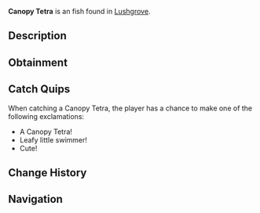 {{FishInfobox
|image          = Canopy Tetra.png
|rarity         = Uncommon
|sea            = Second Sea
|location       = [[Lushgrove]]
|sublocation    = 
|sources        = Fishing Rod
|radar_location = 
|prog_speed     = -2
|xp             = 50
|weather        = Clear
|time           = Day
|season         = Winter
|bait           = Flakes
|base_weight    = 16
|base_value     = 100
|weight_range   = 10
|base_chance    = 80
|base_resil     = 60
}}
'''Canopy Tetra''' is an {{Rarity|Uncommon}} fish found in [[Lushgrove]].

== Description ==
{{Description|A light green fish with yellow fins and a faint blue shimmer, flitting like a leaf in the canopy’s shade.|Bestiary Entry}}

== Obtainment ==
{{Description|It dances under the crisp light of a frozen dawn.|Bestiary Hint}}
{{Fish Availability|
Lushgrove
|top_rods      = 
Free Spirit Rod\200421.52\12929.8;
Azure Of Lagoon\188978.98\12240.33;
Trident Rod\188421.17\16950.64;
Leviathan's Fang Rod\187576.22\17201.43;
Egg Rod\167425.75\16866.06;
Plastic Rod\134295.85\17237.99;
Fischer's Rod\139402.4\17316.68;
Candy Cane Rod\122795.6\13882.29;
Nocturnal Rod\90504.77\87508.56;
Blazebringer Rod\165951.25\15734.1;
Verdant Shear Rod\165281.14\16308.31;
No-Life Rod\155630.14\14676.23;
Seraphic Rod\144756.06\13022.46;
Ethereal Prism Rod\144738.39\13934.7;
Challenger's Rod\140510.01\13178.7;
Depthseeker Rod\139753.89\13861.18;
Rod Of The Forgotten Fang\138420.94\12508.58;
Avalanche Rod\138031.32\13735.3;
Volcanic Rod\136722.57\13139.77;
Rod Of The Exalted One\136637.28\12363.94;
Zeus Rod\136084.21\13078.42;
Rod Of The Depths\136071.74\12483.09;
Steady Rod\112684.59\11122.28
|recommended   = Free Spirit Rod
}}

== Catch Quips ==
When catching a Canopy Tetra, the player has a chance to make one of the following exclamations:
* A Canopy Tetra!
* Leafy little swimmer!
* Cute!

== Change History ==
{{Change History|{{subst:Current Version}}}}

== Navigation ==
{{Fish Navbox|Lushgrove}}